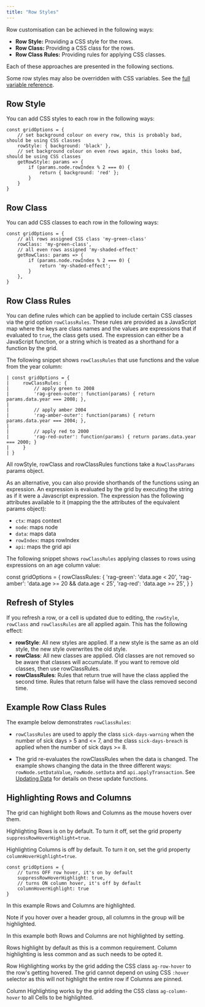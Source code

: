 ```yaml
---
title: "Row Styles"
---
```


Row customisation can be achieved in the following ways:

- **Row Style:** Providing a CSS style for the rows.
- **Row Class:** Providing a CSS class for the rows.
- **Row Class Rules:** Providing rules for applying CSS classes.

Each of these approaches are presented in the following sections. 

Some row styles may also be overridden with CSS variables. See the [full variable reference](/global-style-customisation-variables/).

## Row Style

You can add CSS styles to each row in the following ways:

<api-documentation source='grid-options/properties.json' section='styling' names='["rowStyle", "getRowStyle"]' ></api-documentation>

```
const gridOptions = {
    // set background colour on every row, this is probably bad, should be using CSS classes
    rowStyle: { background: 'black' },
    // set background colour on even rows again, this looks bad, should be using CSS classes
    getRowStyle: params => {
        if (params.node.rowIndex % 2 === 0) {
            return { background: 'red' };
        }
    }
}
```

## Row Class

You can add CSS classes to each row in the following ways:

<api-documentation source='grid-options/properties.json' section='styling' names='["rowClass", "getRowClass"]'></api-documentation>

```
const gridOptions = {
    // all rows assigned CSS class 'my-green-class'
    rowClass: 'my-green-class',
    // all even rows assigned 'my-shaded-effect'
    getRowClass: params => {
        if (params.node.rowIndex % 2 === 0) {
            return 'my-shaded-effect';
        }
    },
}
```

## Row Class Rules

You can define rules which can be applied to include certain CSS classes via the grid option `rowClassRules`. These rules are provided as a JavaScript map where the keys are class names and the values are expressions that if evaluated to `true`, the class gets used. The expression can either be a JavaScript function, or a string which is treated as a shorthand for a function by the grid.

<api-documentation source='grid-options/properties.json' section='styling' names='["rowClassRules"]' ></api-documentation>

The following snippet shows `rowClassRules` that use functions and the value from the year column:

```
| const gridOptions = {
|     rowClassRules: {
|         // apply green to 2008
|         'rag-green-outer': function(params) { return params.data.year === 2008; },
| 
|         // apply amber 2004
|         'rag-amber-outer': function(params) { return params.data.year === 2004; },
| 
|         // apply red to 2000
|         'rag-red-outer': function(params) { return params.data.year === 2000; }
|     }
| }
```

All rowStyle, rowClass and rowClassRules functions take a `RowClassParams` params object.

<interface-documentation interfaceName='RowClassParams' ></interface-documentation>


As an alternative, you can also provide shorthands of the functions using an expression.
An expression is evaluated by the grid by executing the string as if it were a Javascript expression. The expression has the following attributes available to it (mapping the the attributes of the equivalent
params object):

- `ctx`: maps context
- `node`: maps node
- `data`: maps data
- `rowIndex`: maps rowIndex
- `api`: maps the grid api

The following snippet shows `rowClassRules` applying classes to rows using expressions on an age column value:

<snippet>
const gridOptions = {
    rowClassRules: {
        'rag-green': 'data.age < 20',
        'rag-amber': 'data.age >= 20 && data.age < 25',
        'rag-red': 'data.age >= 25',
    }
}
</snippet>

## Refresh of Styles

If you refresh a row, or a cell is updated due to editing, the `rowStyle`, `rowClass` and `rowClassRules` are all applied again. This has the following effect:

- **rowStyle**: All new styles are applied. If a new style is the same as an old style, the new style overwrites the old style.
- **rowClass**: All new classes are applied. Old classes are not removed so be aware that classes will accumulate. If you want to remove old classes, then use rowClassRules.
- **rowClassRules**: Rules that return true will have the class applied the second time. Rules that return false will have the class removed second time.

## Example Row Class Rules


The example below demonstrates `rowClassRules`:

- `rowClassRules` are used to apply the class `sick-days-warning` when the number of sick days > 5 and <= 7, and the class `sick-days-breach` is applied when the number of sick days >= 8.

- The grid re-evaluates the rowClassRules when the data is changed. The example
shows changing the data in the three different ways: `rowNode.setDataValue`, `rowNode.setData` and `api.applyTransaction`. See [Updating Data](/data-update/) for details on these update functions.

<GridExampleRunner title='Row Class Rules' name='row-class-rules' type='generated'></GridExampleRunner>

## Highlighting Rows and Columns

The grid can highlight both Rows and Columns as the mouse hovers over them. 

Highlighting Rows is on by default. To turn it off, set the grid property `suppressRowHoverHighlight=true`.

Highlighting Columns is off by default. To turn it on, set the grid property `columnHoverHighlight=true`.

```
const gridOptions = {
    // turns OFF row hover, it's on by default
    suppressRowHoverHighlight: true,
    // turns ON column hover, it's off by default
    columnHoverHighlight: true
}
```

In this example Rows and Columns are highlighted.

Note if you hover over a header group, all columns in the group will be highlighted.

<GridExampleRunner title='Highlight Rows And Columns' name='highlight-rows-and-columns' type='generated'></GridExampleRunner>

In this example both Rows and Columns are not highlighted by setting.

<GridExampleRunner title='No Highlighting Rows And Columns' name='highlight-nothing' type='generated'></GridExampleRunner>

Rows highlight by default as this is a common requirement. Column highlighting is less common and as such needs to be opted it.

Row Highlighting works by the grid adding the CSS class `ag-row-hover` to the row's getting hovered. The grid cannot depend on using CSS `:hover` selector as this will not highlight the entire row if Columns are pinned.

Column Highlighting works by the grid adding the CSS class `ag-column-hover`
to all Cells to be highlighted.
